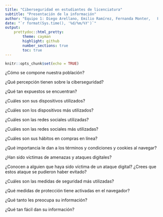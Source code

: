 ---
title: "Ciberseguridad en estudiantes de licenciatura"
subtitle: "Presentación de la información"
author: "Equipo 1: Diego Arellano, Emilio Ramírez, Fernanda Monter,   Fernando Lango"
date: "`r format(Sys.time(), '%d/%m/%Y')`"
output: 
    prettydoc::html_pretty:
        theme: cayman
        highlight: github
        number_sections: true
        toc: true
---

```{r setup, include=FALSE}
knitr::opts_chunk$set(echo = TRUE)
```

¿Cómo se compone nuestra población?

¿Qué percepción tienen sobre la ciberseguridad?

¿Qué tan expuestos se encuentran?

¿Cuáles son sus dispositivos utilizados?

¿Cuáles son los dispositivos más utilizados?

¿Cuáles son las redes sociales utilizadas?

¿Cuáles son las redes sociales más utilizadas?

¿Cuáles son sus hábitos en compras en línea?

¿Qué importancia le dan a los términos y condiciones y cookies al navegar?

¿Han sido víctimas de amenazas y ataques digitales?

¿Conocen a alguien que haya sido víctima de un ataque digital? ¿Crees que estos ataque se pudieron haber evitado?

¿Cuáles son las medidas de seguridad más utilizadas?

¿Qué medidas de protección tiene activadas en el navegador?

¿Qué tanto les preocupa su información?

¿Qué tan fácil dan su información?




















